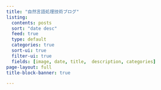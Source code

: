 ```yaml
---
title: "自然言語処理技術ブログ"
listing:
  contents: posts
  sort: "date desc"
  feed: true
  type: default
  categories: true
  sort-ui: true
  filter-ui: true
  fields: [image, date, title,  description, categories]
page-layout: full
title-block-banner: true

---
```




